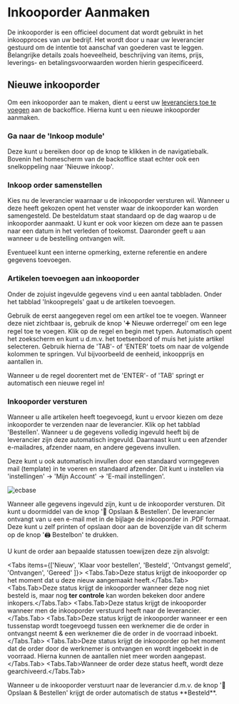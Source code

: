 # Inkooporder Aanmaken


De inkooporder is een officieel document dat wordt gebruikt in het inkoopproces van uw bedrijf.
Het wordt door u naar uw leverancier gestuurd om de intentie tot aanschaf van goederen vast te leggen. 
Belangrijke details zoals hoeveelheid, beschrijving van items, prijs, leverings- en betalingsvoorwaarden worden hierin gespecificeerd. 

## Nieuwe inkooporder

Om een inkooporder aan te maken, dient u eerst uw [leveranciers toe te voegen](leveranciers-toevoegen.mdx) aan de backoffice.
Hierna kunt u een nieuwe inkooporder aanmaken.

 
<Steps>

### Ga naar de 'Inkoop module'

Deze kunt u bereiken door op de knop te klikken in de navigatiebalk. Bovenin het homescherm van de backoffice staat echter ook
een snelkoppeling naar 'Nieuwe inkoop'.

### Inkoop order samenstellen

Kies nu de leverancier waarnaar u de inkooporder versturen wil. Wanneer u deze heeft gekozen opent het venster waar de inkooporder
kan worden samengesteld. De besteldatum staat standaard op de dag waarop u de inkooporder aanmaakt. U kunt er ook voor kiezen om
deze aan te passen naar een datum in het verleden of toekomst. Daaronder geeft u aan wanneer u de bestelling ontvangen wilt.

Eventueel kunt een interne opmerking, externe referentie en andere gegevens toevoegen.

### Artikelen toevoegen aan inkooporder

Onder de zojuist ingevulde gegevens vind u een aantal tabbladen. Onder het tabblad 'Inkoopregels' gaat u de artikelen toevoegen.

Gebruik de eerst aangegeven regel om een artikel toe te voegen. Wanneer deze niet zichtbaar is, gebruik de knop '➕ Nieuwe orderregel'
om een lege regel toe te voegen. Klik op de regel en begin met typen. Automatisch opent het zoekscherm
en kunt u d.m.v. het toetsenbord of muis het juiste artikel selecteren. Gebruik hierna de 'TAB'- of 'ENTER' toets om naar de volgende
kolommen te springen. Vul bijvoorbeeld de eenheid, inkoopprijs en aantallen in.

 
<Callout type="warning" emoji="💡">
  Wanneer u de regel doorentert met de 'ENTER'- of 'TAB' springt er automatisch een nieuwe regel in! 
</Callout>

### Inkooporder versturen

Wanneer u alle artikelen heeft toegevoegd, kunt u ervoor kiezen om deze inkooporder te verzenden naar de leverancier.
Klik op het tabblad 'Bestellen'. Wanneer u de gegevens volledig ingevuld heeft bij de leverancier zijn deze automatisch ingevuld.
Daarnaast kunt u een afzender e-mailadres, afzender naam, en andere gegevens invullen.



Deze kunt u ook automatisch invullen door een standaard vormgegeven mail (template) in te voeren en standaard afzender.
Dit kunt u instellen via 'instellingen' -> 'Mijn Account' -> 'E-mail instellingen'.

![ecbase](/images/inkoop/inkoop-mail-instellen.gif)

Wanneer alle gegevens ingevuld zijn, kunt u de inkooporder versturen. Dit kunt u doormiddel van de knop '📨 Opslaan & Bestellen'.
De leverancier ontvangt van u een e-mail met in de bijlage de inkooporder in .PDF formaat. Deze kunt u zelf printen of opslaan door
aan de bovenzijde van dit scherm op de knop '🖨️ Bestelbon' te drukken.


</Steps>

U kunt de order aan bepaalde statussen toewijzen deze zijn alsvolgt:

 
<Tabs items={['Nieuw', 'Klaar voor bestellen', 'Besteld', 'Ontvangst gemeld', 'Ontvangen', 'Gereed' ]}>
  <Tabs.Tab>Deze status krijgt de inkooporder op het moment dat u deze nieuw aangemaakt heeft.</Tabs.Tab>
  <Tabs.Tab>Deze status krijgt de inkooporder wanneer deze nog niet besteld is, maar nog **ter controle** kan worden bekeken door andere inkopers.</Tabs.Tab>
  <Tabs.Tab>Deze status krijgt de inkooporder wanneer men de inkooporder verstuurd heeft naar de leverancier.</Tabs.Tab>
  <Tabs.Tab>Deze status krijgt de inkooporder wanneer er een tussenstap wordt toegevoegd tussen een werknemer die de order
  in ontvangst neemt & een werknemer die de order in de voorraad inboekt.</Tabs.Tab>
  <Tabs.Tab>Deze status krijgt de inkooporder op het moment dat de order door de werknemer is ontvangen en wordt ingeboekt
  in de voorraad. Hierna kunnen de aantallen niet meer worden aangepast.</Tabs.Tab>
  <Tabs.Tab>Wanneer de order deze status heeft, wordt deze gearchiveerd.</Tabs.Tab>
 
</Tabs>


 
<Callout type="warning" emoji="💡">
  Wanneer u de inkooporder verstuurt naar de leverancier d.m.v. de knop '📨 Opslaan & Bestellen' krijgt de order automatisch de status **Besteld**.
</Callout>


